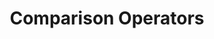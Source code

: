 ---
id: "php_tf_easy_014"
questionType: "TRUE_FALSE"
title: "Comparison Operators"
statement: "The == operator checks for both value and type."
difficulty: "EASY"
category: "PHP"
correctAnswer: false
explanation: "== checks value only; === checks both value and type."
---